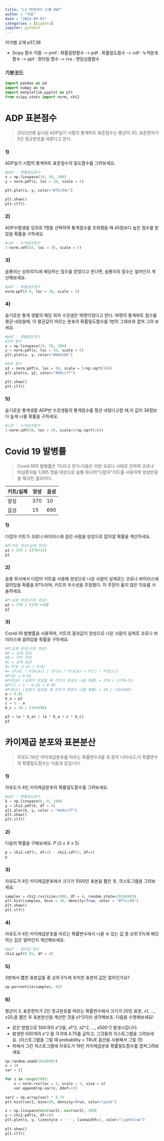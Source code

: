 ```yaml
---
title: "LS 빅데이터 스쿨 HW7"
author : "지윤"
date : "2024-09-03"
categories : [bigdata]
jupyter: python3
---
```

이삭쌤 교재 p37,38

- Scipy 함수 이름
-> pmf : 확률질량함수
-> pdf : 확률밀도함수
-> cdf : 누적분포함수
-> ppf : 퀀타일 함수
-> rvs : 랜덤심플함수

### 기본코드
```python
import pandas as pd
import numpy as np
import matplotlib.pyplot as plt
from scipy.stats import norm, chi2
```


# ADP 표본점수
> 2022년에 실시된 ADP실기 시험의 통계파트 표준점수는 평균이 30, 표준편차가 5인 정규분포를 따른다고 한다.

### 1) 
ADP실기 시험의 통계파트 표준점수의 밀도함수를 그려보세요.

```python
#pdf : 확률밀도함수
x = np.linspace(10, 50, 200)
y = norm.pdf(x, loc = 30, scale = 5)

plt.plot(x, y, color="#f2c94c")

plt.show()
plt.clf() 
```

### 2) 
ADP수험생을 임의로 1명을 선택하여 통계점수를 조회했을 때 45점보다 높은 점수를 받았을 확률을 구하세요.

```python
#cdf : 누적분포함수
1-norm.cdf(45, loc = 30, scale = 5)
```

### 3) 
슬통이는 상위10%에 해당하는 점수를 얻었다고 한다면, 슬통이의 점수는 얼마인지 계산해보세요.

```python
#pdf : 확률밀도함수
norm.ppf(0.9, loc = 30, scale = 5)
```

### 4) 
슬기로운 통계 생활의 해당 회차 수강생은 16명이었다고 한다. 16명의 통계파트 점수를 평균 내었을때, 이 평균값이 따르는 분포의 확률밀도함수를 1번의 그래프와 겹쳐 그려 보세요.

```python
#pdf : 확률밀도함수
#1번 함수 
x = np.linspace(10, 50, 200)
y = norm.pdf(x, loc = 30, scale = 5)
plt.plot(x, y, color="#66b366")

#4번 함수
y2 = norm.pdf(x, loc = 30, scale = 5/np.sqrt(16))
plt.plot(x, y2, color="#99ccff")

plt.show()
plt.clf() 
```

### 5) 
슬기로운 통계생활 ADP반 수강생들의 통계점수를 평균 내었다고할 때,이 값이 38점보다 높게 나올 확률을 구하세요.

```python
#cdf : 누적분포함수
1-norm.cdf(38, loc = 30, scale=5/np.sqrt(16))
```


# Covid 19 발병률

> Covid‑19의 발병률은 1%라고 한다.다음은 이번 코로나 사태로 인하여 코로나 의심환자들 1,085
명을 대상으로 슬통 회사의“다잡아”키트를 사용하여 양성반응을 체크한 결과이다.

|  키트/실제 | 양성  | 음성  |
|------------|-------|-------|
|    양성    |  370  |  10   |
|    음성    |  15   |  690  |

### 1) 
다잡아 키트가 코로나 바이러스에 걸린 사람을 양성으로 잡아낼 확률을 계산하세요.

```python
#P(키트 양성|실제 양성)
p1 = 370 / (370+15)
p1
```

### 2) 
슬통 회사에서 다잡아 키트를 사용해 양성으로 나온 사람이 실제로는 코로나 바이러스에 걸려있을 확률을 97%라며, 키트의 우수성을 주장했다. 이 주장이 옳지 않은 이유를 서술하세요.

```python
#P(실제 양성|키트 양성)
p2 = 370 / (370 +10)
p2 
```

### 3) 
Covid‑19 발병률을 사용하여, 키트의 결과값이 양성으로 나온 사람이 실제로 코로나 바이러스에 걸려있을 확률을 구하세요.

```python
#P(실제 양성|키트 양성)
#A = 실제 양성 
#B = 키트 양성
#C = 실제 음성 
#= P(B 교 A) / P(B) 
#= {P(A) * P(B|A)} / {P(A) * P(B|A) + P(C) * P(B|C)}
#P(A) = 0.01 
#P(B|A) (실제가 양성일 때 키트가 양성이 나올 확률) = 370 / (370+15)
#P(C) = 1 - 0.01 = 0.99
#P(B|C) (실제가 음성일 때 키트가 양성이 나올 확률) = 10 / (10+690)
a = 0.01
b_a = p1
c = 1 - a
b_c = 10 / (10+690)

p3 = (a * b_a) / (a * b_a + c * b_c)
p3
```


# 카이제곱 분포와 표본분산

> 자유도가𝑘인 카이제곱분포를 따르는 확률변수𝑋를
과 같이 나타내고,이 확률변수의 확률밀도함수는 다음과 같습니다.

### 1) 
자유도가 4인 카이제곱분포의 확률밀도함수를 그려보세요.

```python
#pdf : 확률밀도함수
k = np.linspace(0, 8, 100)
y = chi2.pdf(k, df = 4)
plt.plot(k, y, color = "#e6ccff")
plt.show()
plt.clf()
```

### 2) 
다음의 확률을 구해보세요. 𝑃 (3 ≤ 𝑋 ≤ 5)

```python
p = chi2.cdf(5, df=4) - chi2.cdf(3, df=4)
p
```

### 3) 
자유도가 4인 카이제곱분포에서 크기가 1000인 표본을 뽑은 후, 히스토그램을 그려보세요.

```python
samples = chi2.rvs(size=1000, df = 4, random_state=20240903)
plt.hist(samples, bins = 30, density=True, color = "#ffcc99")
plt.show()
plt.clf()
```

### 4) 
자유도가 4인 카이제곱분포를 따르는 확률변수에서 나올 수 있는 값 중 상위 5%에 해당하는 값은 얼마인지 계산해보세요.

```python
#ppf : 퀀타일 함수
chi2.ppf(0.95, df = 4)
```

### 5) 
3번에서 뽑힌 표본값들 중 상위 5%에 위치한 표본의 값은 얼마인가요?

```python
np.percentile(samples, 95)
```


### 6) 
평균이 3, 표준편차가 2인 정규분포를 따르는 확률변수에서 크기가 20인 표본, 𝑥1, …, 𝑥20,을 뽑은 후 표본분산을 계산한 것을 𝑠1^2이라 생각해보죠. 다음을 수행해보세요!

- 같은 방법으로 500개의 𝑠^2들, 𝑠1^2, 𝑠2^2, …, 𝑠500^2 발생시킵니다.
- 발생한 500개의 𝑠^2 들 각각에 4.75를 곱하고, 그것들의 히스토그램을 그려보세요. (히스토그램을 그릴 때 probability = TRUE 옵션을 사용해서 그릴 것)
- 위에서 그린 히스토그램에 자유도가 19인 카이제곱분포 확률밀도함수를 겹쳐그려보세요.

```python
np.random.seed(20240903)
n = 20
var = []

for i in range(500):
    x = norm.rvs(loc = 3, scale = 2, size = n)
    var.append(np.var(x, ddof=1))
    
var2 = np.array(var) * 4.75
plt.hist(var2, bins=50, density=True, color="pink")

x = np.linspace(min(var2), max(var2), 100)
y = chi2.pdf(x, df=19)
plt.plot(x, y, linestyle = '--', linewidth=2, color="lightblue")
 
plt.show()
plt.clf()
```